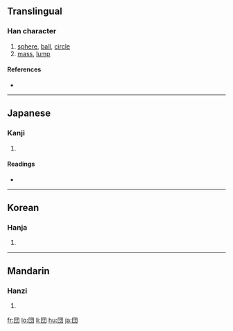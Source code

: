 {{see|團}}
==Translingual==

===Han character===
{{Han char|rn=31|rad=囗|as=03|sn=6|four=|canj=田木戈 (WDI)|ids=⿴[[囗]][[寸]]}}

# [[sphere]], [[ball]], [[circle]]
# [[mass]], [[lump]]

====References====
* {{Han ref|kx=0217.061|dkj=04703|dj=0444.090|hdz=10711.081|uh=56E3|ud=22243}}

----

==Japanese==

===Kanji===
{{ja-kanji|grade=5|rs=囗03}}

# {{defn|Japanese}}

====Readings====
* {{ja-readings|on=[[だん]] (dan), [[とん]] (ton)|kun=[[まるい]] (marui), [[かたまり]] (katamari)}}

----

==Korean==

===Hanja===
{{ko-hanja|hangeul=단|rv=dan|mr=tan}}

# {{defn|Korean}}

----

==Mandarin==

===Hanzi===
{{cmn-hanzi|pin=[[tuán]] ([[tuan2]])|wg=t'uan<sup>2</sup>}}

# {{defn|Mandarin}}

[[fr:団]]
[[lo:団]]
[[li:団]]
[[hu:団]]
[[ja:団]]